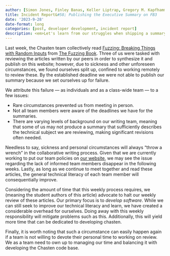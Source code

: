 ```yaml
---
author: [Simon Jones, Finley Banas, Keller Liptrap, Gregory M. Kapfhammer]
title: Incident Report&#58; Publishing the Executive Summary on FB3
date: '2023-9-28'
date-format: long
categories: [post, developer development, incident report]
description: <em>Let's learn from our struggles when shipping a summary!</em>
---
```


Last week, the Chasten team collectively read [Fuzzing: Breaking Things with
Random Inputs](https://www.fuzzingbook.org/html/Fuzzer.html) from [The Fuzzing
Book](https://www.fuzzingbook.org/). Three of us were tasked with reviewing the
articles written by our peers in order to synthesize it and publish on this
website; however, due to sickness and other unforeseen circumstances, we found
ourselves split up, confined to working remotely to review these. By the
established deadline we were not able to publish our summary because we set
ourselves up for failure.

We attribute this failure --- as individuals and as a class-wide team --- to a
few issues:

- Rare circumstances prevented us from meeting in person.
- Not all team members were aware of the deadlines we have for the summaries.
- There are varying levels of background on our writing team, meaning that
some of us may not produce a summary that sufficiently describes the technical
subject we are reviewing, making significant revisions often needed.

Needless to say, sickness and personal circumstances will always "throw a
wrench" in the collaborative writing process. Given that we are currently
working to put our team policies on [our
website](https://www.developerdevelopment.com/), we may see the issue regarding
the lack of informed team members disappear in the following weeks. Lastly, as
long as we continue to meet together and read these articles, the general
technical literacy of each team member will consequentially improve.

Considering the amount of time that this weekly process requires, we (meaning
the student authors of this article) advocate to halt our weekly review of these
articles. Our primary focus is to *develop software*. While we can still seek to
improve our technical literacy and learn, we have created a considerable
overhead for ourselves. Doing away with this weekly responsibility will mitigate
problems such as this. Additionally, this will yield more time that can be
dedicated to developing chasten.

Finally, it is worth noting that such a circumstance can easily happen again if
a team is not willing to devote their personal time to working on review. We as
a team need to own up to managing our time and balancing it with developing the
Chasten code base.
